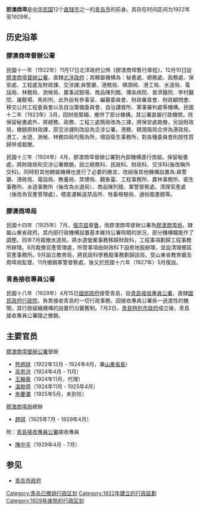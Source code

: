 '''胶澳商埠'''是[[中华民国|中华民国]]12个[[直辖市_(中华民国)|直辖市]]之一的[[青岛市_(中华民国)|青岛市]]的前身。其存在时间区间为1922年至1929年。

==历史沿革==
=== 膠澳商埠督辦公署 ===
民國十一年（1922年）11月17日北洋政府公佈《膠澳商埠暫行章程》，12月10日設[[膠澳商埠督辦公署|膠澳商埠督辦公署]]，直隸[[北洋政府|北洋政府]]；其轄屬機構為：秘書處、總務處、政務處、保安處、工程處及財政課、交涉課;員警廳、港務局、碼頭局、港工局、水道局、電話局、林務局、測候局、農事試驗場、商品陳列館、傳染病院、普濟醫院、李村醫院、屠獸場、馬術所。此外設有參事室、編纂委員會、財政審查會、財政顧問會、移交公共工程委員會以及自治籌備委員會、自治講督所、軍事審判處等機構。民國十二年（1923年）3月，因財政緊縮，撤併了部分機構。其公署直屬行政機關，除保留秘書處外，將總務、政務、工程三處簡政改為三課，將保安處裁撤，另設財政局，撤銷原財政課，原交涉課則改設為交涉公署。港務、碼頭兩局合併為港政局，港工、水道、測候、林務四局均簡為所，增設衛生事務所，對各種委員會則按性質歸併或裁撤。

民國十三年（1924年）4月，膠澳商埠督辦公署對內部機構進行改組。保留秘書處，將財政局和交涉公署撤銷，設立總務科、民政科、財政科、交涉科(後改稱外交科)。同時對其他轄屬機構也進行了必要的撤並，改組後其他機構設置為:員警廳、港政局、電話局、教養局、禁煙局、觀象臺、工程事務所、農林事務所、衛生事務所、水道事務所（後改為水道局）、商品陳列館、軍警督察處、清理官產處（後改為官產管理處）、稽查運輸違禁品所、牲畜檢驗局、通俗圖書館等。

=== 膠澳商埠局 ===
民國十四年（1925年）7月，[[張宗昌|張宗昌]]督[[山東省_(中華民國)|魯]]，改膠澳商埠督辦公署為[[膠澳商埠局|膠澳商埠局]]，隸屬山東省政府。其內部行政機構設置基本維持公署時期的狀況，部分機構職能作了調整。同年7月裁撤水道局，將水道營業事務移歸財政科，工程事項劃歸工程事務所辦理。8月裁撤官產管理處，所管事項由財政科下設房地股辦理，並設清理鄉區官產事務所。9月設立教育局，將民政科學務股事務劃歸該局，受山東省教育廳及商埠局監督。11月撤銷軍警督察處，後又於民國十六年（1927年）5月復設。

=== 青島接收專員公署 ===
民國十八年（1929年）4月15日[[國民政府|國民政府]]接管青島，設[[青島接收專員公署|青島接收專員公署]]，直隸[[行政院|國民政府行政院]]，負責接收青島的一切行政事務。因接收專員公署係一過渡性的機關，其行政組織機構的設置仍沿襲舊制。7月2日，[[青島特別市政府|青島特別市政府]]成立後，青島接收專員公署隨之撤銷。

==主要官员==
; [[膠澳商埠督辦公署|膠澳商埠督辦公署]]督辦
*[[熊炳琦|熊炳琦]]（1922年12月 - 1924年4月，兼[[山東|山東]][[省長|省長]]）
*[[高恩洪|高恩洪]]（1924年4月 - 11月）
*[[王翰章|王翰章]]（1924年11月，代理）
*[[溫樹德|溫樹德]]（1924年11月 - 1925年4月）
*[[朱慶瀾|朱慶瀾]]（1925年5月，未到任）
; [[膠澳商埠局|膠澳商埠局]]總辦
*[[趙琪|趙琪]]（1925年7月 - 1929年4月）
; 附：[[青島接收專員公署|青島接收專員公署]]接收專員
*[[陳中孚_(1882年)|陳中孚]]（1929年4月 - 7月）

== 参见 ==
* [[青岛市政府|青岛市政府]]

{{中華民國行政區劃|1927年}}
{{Authority control}}

[[Category:青岛已撤销行政区划|Category:青岛已撤销行政区划]]
[[Category:1922年建立的行政區劃|Category:1922年建立的行政區劃]]
[[Category:1929年废除的行政区划|Category:1929年废除的行政区划]]